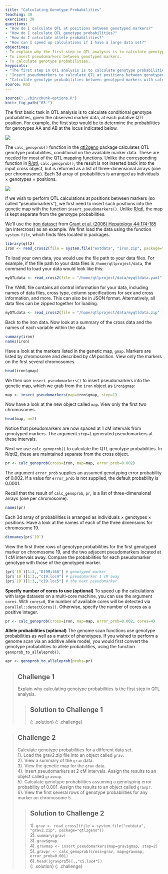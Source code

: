 ```yaml
---
title: "Calculating Genotype Probabilities"
teaching: 30
exercises: 30
questions:
- "How do I calculate QTL at positions between genotyped markers?"
- "How do I calculate QTL genotype probabilities?"
- "How do I calculate allele probabilities?"
- "How can I speed up calculations if I have a large data set?"
objectives:
- To explain why the first step in QTL analysis is to calculate genotype probabilities.
- To insert pseudomarkers between genotyped markers.
- To calculate genotype probabilities.
keypoints:
- "The first step in QTL analysis is to calculate genotype probabilities."
- "Insert pseudomarkers to calculate QTL at positions between genotyped markers."
- "Calculate genotype probabilities between genotyped markers with calc_genoprob()."
source: Rmd
---
```


```r
source("../bin/chunk-options.R")
knitr_fig_path("03-")
```

The first basic task in QTL analysis is to calculate conditional genotype probabilities, given the observed marker data, at each putative QTL position. For example, the first step would be to determine the probabilities for genotypes AA and AB at the locus indicated below.

![](../fig/unknown_genotype.png)

The `calc_genoprob()` function in the [qtl2geno](https://github.com/rqtl/qtl2geno)
package calculates QTL genotype probabilities, conditional on the available marker data. These are needed for most of the QTL mapping functions. Unlike the corresponding function in [R/qtl](https://rqtl.org), `calc.genoprob()`, the result is not inserted back into the input cross object, but is returned as a list of three-dimensional arrays (one per chromosome). Each 3d array of probabilities is arranged as individuals &times; genotypes &times; positions.

![](../fig/threeD_array.png)


If we wish to perform QTL calculations at positions between markers (so called "pseudomarkers"), we first need to insert such positions into the genetic map with the function `insert_pseudomarkers()`. Unlike [R/qtl](https://rqtl.org), the map is kept separate from the genotype
probabilities.

We'll use the
[iron dataset](https://github.com/kbroman/qtl2/tree/gh-pages/assets/sampledata/iron)
from
[Grant et al. (2006) Hepatology 44:174-185](https://www.ncbi.nlm.nih.gov/pubmed/16799992)
(an intercross) as an example. We first load the data using the function `system.file`, which finds files located in packages. 

```r
library(qtl2)
iron <- read_cross2(file = system.file("extdata", "iron.zip", package="qtl2geno") )
```

To load your own data, you would use the file path to your data files. For example, if the file path to your data files is `/home/qtlproject/data`, the command to load your data would look like this:

```r
myQTLdata <- read_cross2(file = "/home/qtlproject/data/myqtldata.yaml" )
```

The YAML file contains all control information for your data, including names of data files, cross type, column specifications for sex and cross information, and more. This can also be in JSON format. Alternatively, all data files can be zipped together for loading.

```r
myQTLdata <- read_cross2(file = "/home/qtlproject/data/myqtldata.zip" )
```

Back to the iron data. Now look at a summary of the cross data and the names of each variable within the data.

```r
summary(iron)
names(iron)
```

Have a look at the markers listed in the genetic map, `gmap`. Markers are listed by chromosome and described by cM position. View only the markers on the first several chromosomes.

```r
head(iron$gmap)
```

We then use `insert_pseudomarkers()` to insert pseudomarkers into the
genetic map, which we grab from the `iron` object as `iron$gmap`:

```r
map <- insert_pseudomarkers(map=iron$gmap, step=1)
```

Now have a look at the new object called `map`. View only the first two chromosomes.

```r
head(map, n=2)
```

Notice that pseudomarkers are now spaced at 1 cM intervals from genotyped markers. The argument `step=1` generated pseudomarkers at these intervals. 

Next we use `calc_genoprob()` to calculate the QTL genotype probabilities. In R/qtl2, these are maintained separate from the cross object.

```r
pr <- calc_genoprob(cross=iron, map=map, error_prob=0.002)
```

The argument `error_prob` supplies an assumed genotyping error probability of 0.002. If a value for `error_prob` is not supplied, the default probability is 0.0001. 

Recall that the result of `calc_genoprob`, `pr`, is a list of three-dimensional arrays (one per chromosome). 

```r
names(pr)
```

Each 3d array of probabilities is arranged as individuals &times; genotypes &times; positions. Have a look at the names of each of the three dimensions for chromosome 19.

```r
dimnames(pr$`19`)
```

View the first three rows of genotype probabilities for the first genotyped marker on chromosome 19, and the two adjacent pseudomarkers located at 1 cM intervals away. Compare the probabilities for each pseudomarker genotype with those of the genotyped marker.

```r
(pr$`19`)[1:3,,"D19Mit68"] # genotyped marker
(pr$`19`)[1:3,,"c19.loc4"] # pseudomarker 1 cM away
(pr$`19`)[1:3,,"c19.loc5"] # the next pseudomarker
```

**Specify number of cores to use (optional)** To speed up the calculations with large datasets on a multi-core machine, you can use the argument `cores`. With `cores=0`, the number of available cores will be detected via `parallel::detectCores()`. Otherwise, specify the number of cores as a positive integer.

```r
pr <- calc_genoprob(cross=iron, map=map, error_prob=0.002, cores=4)
```

**Allele probabilities (optional)** The genome scan functions use genotype probabilities as well as a matrix of phenotypes. If you wished to perform a genome scan via an additive allele model, you would first convert the genotype probabilities to allele probabilities, using the function `genoprob_to_alleleprob()`.

```r
apr <- genoprob_to_alleleprob(probs=pr)
```


> ## Challenge 1
> Explain why calculating genotype probabilities is the first step in QTL analysis.
>
> > ## Solution to Challenge 1
> >
> {: .solution}
{: .challenge}


> ## Challenge 2
> Calculate genotype probabilities for a different data set.   
> 1). Load the grav2.zip file into an object called `grav`.  
> 2). View a summary of the `grav` data.  
> 3). View the genetic map for the `grav` data.  
> 4). Insert pseudomarkers at 2 cM intervals. Assign the results to an object called `gravmap`.  
> 5). Calculate genotype probabilities assuming a genotyping error probability of 0.001. Assign the results to an object called `gravpr`.  
> 6). View the first several rows of genotype probabilities for 
> any marker on chromosome 5.  
>
> > ## Solution to Challenge 2
> >
> > 1). `grav <- read_cross2(file = system.file("extdata", "grav2.zip", package="qtl2geno"))`  
> > 2). `summary(grav)`  
> > 3). `grav$gmap`  
> > 4). `gravmap <- insert_pseudomarkers(map=grav$gmap, step=2)`  
> > 5). `gravpr <- calc_genoprob(cross=grav, map=gravmap, error_prob=0.001)`  
> > 6). `head((gravpr$`5`)[,,"c5.loc4"])`  
> {: .solution}
{: .challenge}




